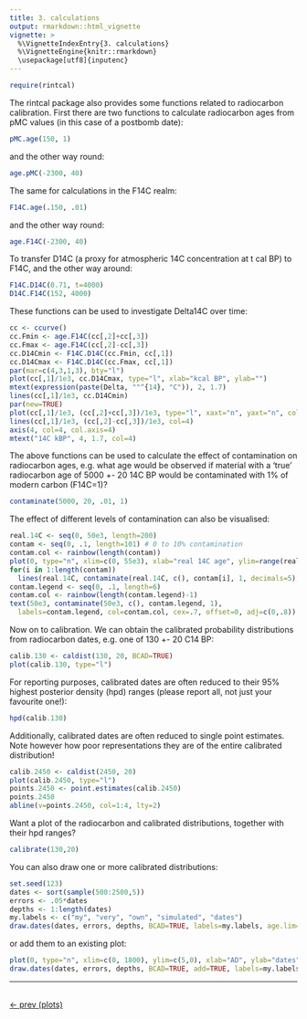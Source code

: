 ```yaml
---
title: 3. calculations
output: rmarkdown::html_vignette
vignette: >
  %\VignetteIndexEntry{3. calculations}
  %\VignetteEngine{knitr::rmarkdown}
  \usepackage[utf8]{inputenc}
---
```


```r
require(rintcal)
```

The rintcal package also provides some functions related to radiocarbon calibration. First there are two functions to calculate radiocarbon ages from pMC values (in this case of a postbomb date):

```r
pMC.age(150, 1)
```

and the other way round:

```r
age.pMC(-2300, 40)
```

The same for calculations in the F14C realm:

```r
F14C.age(.150, .01)
```

and the other way round:

```r
age.F14C(-2300, 40)
```

To transfer D14C (a proxy for atmospheric 14C concentration at t cal BP) to F14C, and the other way around:

```r
F14C.D14C(0.71, t=4000)
D14C.F14C(152, 4000)
```

These functions can be used to investigate Delta14C over time:

```r
cc <- ccurve()
cc.Fmin <- age.F14C(cc[,2]+cc[,3])
cc.Fmax <- age.F14C(cc[,2]-cc[,3])
cc.D14Cmin <- F14C.D14C(cc.Fmin, cc[,1])
cc.D14Cmax <- F14C.D14C(cc.Fmax, cc[,1])
par(mar=c(4,3,1,3), bty="l")
plot(cc[,1]/1e3, cc.D14Cmax, type="l", xlab="kcal BP", ylab="")
mtext(expression(paste(Delta, ""^{14}, "C")), 2, 1.7)
lines(cc[,1]/1e3, cc.D14Cmin)
par(new=TRUE)
plot(cc[,1]/1e3, (cc[,2]+cc[,3])/1e3, type="l", xaxt="n", yaxt="n", col=4, xlab="", ylab="")
lines(cc[,1]/1e3, (cc[,2]-cc[,3])/1e3, col=4)
axis(4, col=4, col.axis=4)
mtext("14C kBP", 4, 1.7, col=4)
```

The above functions can be used to calculate the effect of contamination on radiocarbon ages, e.g. what age would be observed if material with a 'true' radiocarbon age of 5000 +- 20 14C BP would be contaminated with 1% of modern carbon (F14C=1)?

```r
contaminate(5000, 20, .01, 1)
```

The effect of different levels of contamination can also be visualised:

```r
real.14C <- seq(0, 50e3, length=200)
contam <- seq(0, .1, length=101) # 0 to 10% contamination
contam.col <- rainbow(length(contam))
plot(0, type="n", xlim=c(0, 55e3), xlab="real 14C age", ylim=range(real.14C), ylab="observed 14C age")
for(i in 1:length(contam))
  lines(real.14C, contaminate(real.14C, c(), contam[i], 1, decimals=5), col=contam.col[i])
contam.legend <- seq(0, .1, length=6)
contam.col <- rainbow(length(contam.legend)-1)
text(50e3, contaminate(50e3, c(), contam.legend, 1), 
  labels=contam.legend, col=contam.col, cex=.7, offset=0, adj=c(0,.8))
```


Now on to calibration. We can obtain the calibrated probability distributions from radiocarbon dates, e.g. one of 130 +- 20 C14 BP:

```r
calib.130 <- caldist(130, 20, BCAD=TRUE)
plot(calib.130, type="l")
```

For reporting purposes, calibrated dates are often reduced to their 95% highest posterior density (hpd) ranges (please report all, not just your favourite one!):

```r
hpd(calib.130)
```

Additionally, calibrated dates are often reduced to single point estimates. Note however how poor representations they are of the entire calibrated distribution!

```r
calib.2450 <- caldist(2450, 20)
plot(calib.2450, type="l")
points.2450 <- point.estimates(calib.2450)
points.2450
abline(v=points.2450, col=1:4, lty=2)
```

Want a plot of the radiocarbon and calibrated distributions, together with their hpd ranges?
```r
calibrate(130,20)
```

You can also draw one or more calibrated distributions:

```r
set.seed(123)
dates <- sort(sample(500:2500,5))
errors <- .05*dates
depths <- 1:length(dates)
my.labels <- c("my", "very", "own", "simulated", "dates")
draw.dates(dates, errors, depths, BCAD=TRUE, labels=my.labels, age.lim=c(0, 1800))
```

or add them to an existing plot:

```r
plot(0, type="n", xlim=c(0, 1800), ylim=c(5,0), xlab="AD", ylab="dates")
draw.dates(dates, errors, depths, BCAD=TRUE, add=TRUE, labels=my.labels, mirror=FALSE)
```



***

<br>
[<- prev (plots)](./plots.html)
<br>

